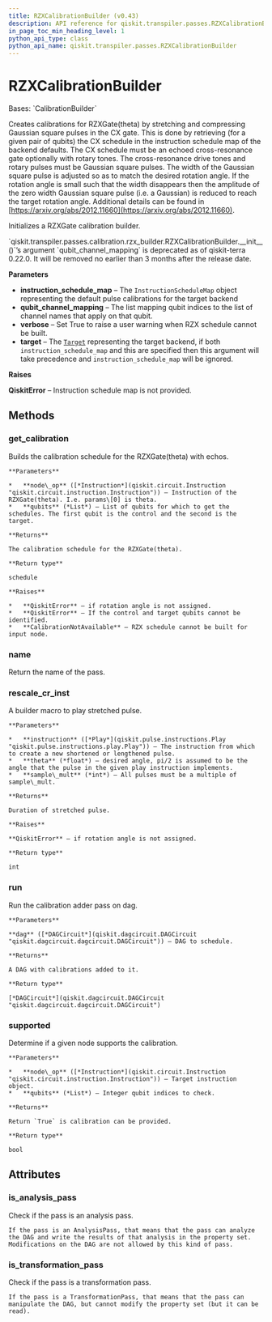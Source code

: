 ```yaml
---
title: RZXCalibrationBuilder (v0.43)
description: API reference for qiskit.transpiler.passes.RZXCalibrationBuilder in qiskit v0.43
in_page_toc_min_heading_level: 1
python_api_type: class
python_api_name: qiskit.transpiler.passes.RZXCalibrationBuilder
---
```


# RZXCalibrationBuilder

<Class id="qiskit.transpiler.passes.RZXCalibrationBuilder" isDedicatedPage={true} github="https://github.com/qiskit/qiskit/tree/stable/0.24/qiskit/transpiler/passes/calibration/rzx_builder.py" signature="RZXCalibrationBuilder(*args, **kwargs)" modifiers="class">
  Bases: `CalibrationBuilder`

  Creates calibrations for RZXGate(theta) by stretching and compressing Gaussian square pulses in the CX gate. This is done by retrieving (for a given pair of qubits) the CX schedule in the instruction schedule map of the backend defaults. The CX schedule must be an echoed cross-resonance gate optionally with rotary tones. The cross-resonance drive tones and rotary pulses must be Gaussian square pulses. The width of the Gaussian square pulse is adjusted so as to match the desired rotation angle. If the rotation angle is small such that the width disappears then the amplitude of the zero width Gaussian square pulse (i.e. a Gaussian) is reduced to reach the target rotation angle. Additional details can be found in [https://arxiv.org/abs/2012.11660](https://arxiv.org/abs/2012.11660).

  Initializes a RZXGate calibration builder.

  <Admonition title="Deprecated since version 0.22.0" type="danger">
    `qiskit.transpiler.passes.calibration.rzx_builder.RZXCalibrationBuilder.__init__()`’s argument `qubit_channel_mapping` is deprecated as of qiskit-terra 0.22.0. It will be removed no earlier than 3 months after the release date.
  </Admonition>

  **Parameters**

  *   **instruction\_schedule\_map** – The `InstructionScheduleMap` object representing the default pulse calibrations for the target backend
  *   **qubit\_channel\_mapping** – The list mapping qubit indices to the list of channel names that apply on that qubit.
  *   **verbose** – Set True to raise a user warning when RZX schedule cannot be built.
  *   **target** – The [`Target`](qiskit.transpiler.Target "qiskit.transpiler.Target") representing the target backend, if both `instruction_schedule_map` and this are specified then this argument will take precedence and `instruction_schedule_map` will be ignored.

  **Raises**

  **QiskitError** – Instruction schedule map is not provided.

  ## Methods

  <span id="qiskit-transpiler-passes-rzxcalibrationbuilder-get-calibration" />

  ### get\_calibration

  <Function id="qiskit.transpiler.passes.RZXCalibrationBuilder.get_calibration" signature="RZXCalibrationBuilder.get_calibration(node_op, qubits)">
    Builds the calibration schedule for the RZXGate(theta) with echos.

    **Parameters**

    *   **node\_op** ([*Instruction*](qiskit.circuit.Instruction "qiskit.circuit.instruction.Instruction")) – Instruction of the RZXGate(theta). I.e. params\[0] is theta.
    *   **qubits** (*List*) – List of qubits for which to get the schedules. The first qubit is the control and the second is the target.

    **Returns**

    The calibration schedule for the RZXGate(theta).

    **Return type**

    schedule

    **Raises**

    *   **QiskitError** – if rotation angle is not assigned.
    *   **QiskitError** – If the control and target qubits cannot be identified.
    *   **CalibrationNotAvailable** – RZX schedule cannot be built for input node.
  </Function>

  <span id="qiskit-transpiler-passes-rzxcalibrationbuilder-name" />

  ### name

  <Function id="qiskit.transpiler.passes.RZXCalibrationBuilder.name" signature="RZXCalibrationBuilder.name()">
    Return the name of the pass.
  </Function>

  <span id="qiskit-transpiler-passes-rzxcalibrationbuilder-rescale-cr-inst" />

  ### rescale\_cr\_inst

  <Function id="qiskit.transpiler.passes.RZXCalibrationBuilder.rescale_cr_inst" signature="RZXCalibrationBuilder.rescale_cr_inst(instruction, theta, sample_mult=16)" modifiers="static">
    A builder macro to play stretched pulse.

    **Parameters**

    *   **instruction** ([*Play*](qiskit.pulse.instructions.Play "qiskit.pulse.instructions.play.Play")) – The instruction from which to create a new shortened or lengthened pulse.
    *   **theta** (*float*) – desired angle, pi/2 is assumed to be the angle that the pulse in the given play instruction implements.
    *   **sample\_mult** (*int*) – All pulses must be a multiple of sample\_mult.

    **Returns**

    Duration of stretched pulse.

    **Raises**

    **QiskitError** – if rotation angle is not assigned.

    **Return type**

    int
  </Function>

  <span id="qiskit-transpiler-passes-rzxcalibrationbuilder-run" />

  ### run

  <Function id="qiskit.transpiler.passes.RZXCalibrationBuilder.run" signature="RZXCalibrationBuilder.run(dag)">
    Run the calibration adder pass on dag.

    **Parameters**

    **dag** ([*DAGCircuit*](qiskit.dagcircuit.DAGCircuit "qiskit.dagcircuit.dagcircuit.DAGCircuit")) – DAG to schedule.

    **Returns**

    A DAG with calibrations added to it.

    **Return type**

    [*DAGCircuit*](qiskit.dagcircuit.DAGCircuit "qiskit.dagcircuit.dagcircuit.DAGCircuit")
  </Function>

  <span id="qiskit-transpiler-passes-rzxcalibrationbuilder-supported" />

  ### supported

  <Function id="qiskit.transpiler.passes.RZXCalibrationBuilder.supported" signature="RZXCalibrationBuilder.supported(node_op, qubits)">
    Determine if a given node supports the calibration.

    **Parameters**

    *   **node\_op** ([*Instruction*](qiskit.circuit.Instruction "qiskit.circuit.instruction.Instruction")) – Target instruction object.
    *   **qubits** (*List*) – Integer qubit indices to check.

    **Returns**

    Return `True` is calibration can be provided.

    **Return type**

    bool
  </Function>

  ## Attributes

  ### is\_analysis\_pass

  <Attribute id="qiskit.transpiler.passes.RZXCalibrationBuilder.is_analysis_pass">
    Check if the pass is an analysis pass.

    If the pass is an AnalysisPass, that means that the pass can analyze the DAG and write the results of that analysis in the property set. Modifications on the DAG are not allowed by this kind of pass.
  </Attribute>

  ### is\_transformation\_pass

  <Attribute id="qiskit.transpiler.passes.RZXCalibrationBuilder.is_transformation_pass">
    Check if the pass is a transformation pass.

    If the pass is a TransformationPass, that means that the pass can manipulate the DAG, but cannot modify the property set (but it can be read).
  </Attribute>
</Class>

